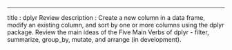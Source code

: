 ---
title       : dplyr Review
description : Create a new column in a data frame, modify an existing column, and sort by one or more columns using the dplyr package.  Review the main ideas of the Five Main Verbs of dplyr - filter, summarize, group_by, mutate, and arrange (in development).